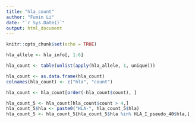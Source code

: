 ```yaml
---
title: "hla_count"
author: "Fumin Li"
date: "`r Sys.Date()`"
output: html_document
---
```


```r
knitr::opts_chunk$set(echo = TRUE)
```

```r
hla_allele <- hla_info[, 1:6]

hla_count <- table(unlist(apply(hla_allele, 1, unique)))

hla_count <- as.data.frame(hla_count)
colnames(hla_count) <- c("hla", "count")

hla_count <- hla_count[order(-hla_count$count), ]
```

```r
hla_count_5 <- hla_count[hla_count$count > 4,]
hla_count_5$hla <- paste0("HLA-", hla_count_5$hla)
hla_count_5 <- hla_count_5[hla_count_5$hla %in% HLA_I_pseudo_40$hla,]
```

